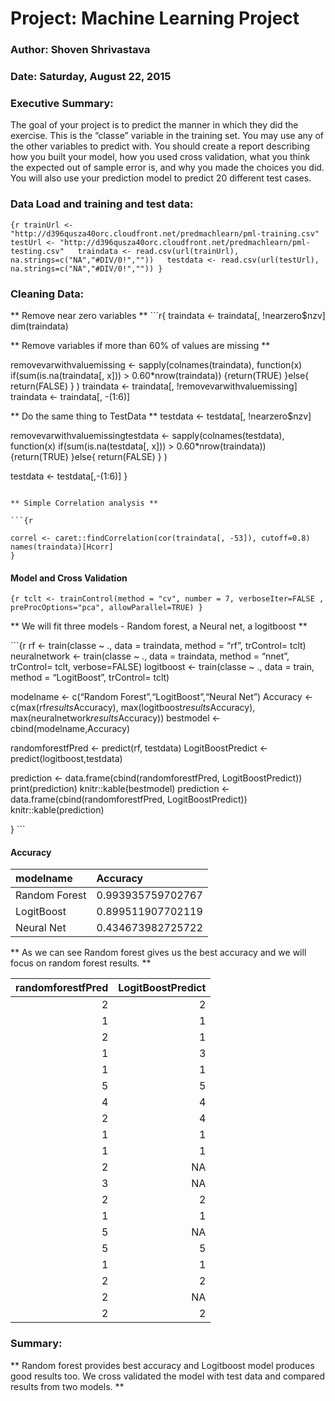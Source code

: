 
#   Project: Machine Learning Project
### Author: Shoven Shrivastava
### Date: Saturday, August 22, 2015

### Executive Summary:
The goal of your project is to predict the manner in which they did the exercise. This is the "classe" variable in the training set. You may use any of the other variables to predict with. You should create a report describing how you built your model, how you used cross validation, what you think the expected out of sample error is, and why you made the choices you did. You will also use your prediction model to predict 20 different test cases.  

### Data Load and training and test data:

```{r
trainUrl <- "http://d396qusza40orc.cloudfront.net/predmachlearn/pml-training.csv"  
testUrl <- "http://d396qusza40orc.cloudfront.net/predmachlearn/pml-testing.csv"  
traindata <- read.csv(url(trainUrl), na.strings=c("NA","#DIV/0!",""))  
testdata <- read.csv(url(testUrl), na.strings=c("NA","#DIV/0!",""))
}
```
  
### Cleaning Data:

 ** Remove near zero variables **
```r{
traindata <- traindata[, !nearzero$nzv]  
dim(traindata)

** Remove variables if more than 60% of values are missing **

removevarwithvaluemissing <- sapply(colnames(traindata), 
  function(x) if(sum(is.na(traindata[, x])) > 0.60*nrow(traindata)) {return(TRUE)
}else{
  return(FALSE)
}
)
traindata <- traindata[, !removevarwithvaluemissing]  
traindata <- traindata[, -(1:6)]

** Do the same thing to TestData **
testdata <- testdata[, !nearzero$nzv]

removevarwithvaluemissingtestdata <- sapply(colnames(testdata), 
                                    function(x) if(sum(is.na(testdata[, x])) > 0.60*nrow(traindata)) {return(TRUE)
                                    }else{
                                      return(FALSE)
                                    }
)

testdata <- testdata[,-(1:6)]
}
```  

** Simple Correlation analysis **  

```{r
  
correl <- caret::findCorrelation(cor(traindata[, -53]), cutoff=0.8)  
names(traindata)[Hcorr]
}
```  

#### Model and Cross Validation

```{r
tclt <- trainControl(method = "cv", number = 7, verboseIter=FALSE , preProcOptions="pca", allowParallel=TRUE)
}
```

**  We will fit three models -   Random forest, a Neural net, a logitboost  **

```{r
rf <- train(classe ~ ., data = traindata, method = "rf", trControl= tclt)
neuralnetwork <- train(classe ~ ., data = traindata, method = "nnet", trControl= tclt, verbose=FALSE)
logitboost <- train(classe ~ ., data = train, method = "LogitBoost", trControl= tclt)

modelname <- c("Random Forest","LogitBoost","Neural Net")
Accuracy <- c(max(rf$results$Accuracy),
              max(logitboost$results$Accuracy),
              max(neuralnetwork$results$Accuracy))
bestmodel <- cbind(modelname,Accuracy)

randomforestfPred <- predict(rf, testdata)
LogitBoostPredict <- predict(logitboost,testdata)

prediction <- data.frame(cbind(randomforestfPred, LogitBoostPredict))
print(prediction)
knitr::kable(bestmodel)
prediction <- data.frame(cbind(randomforestfPred, LogitBoostPredict))
knitr::kable(prediction)

}
``` 

#### Accuracy  

|modelname     |Accuracy          |
|:-------------|:-----------------|
|Random Forest |0.993935759702767 |
|LogitBoost    |0.899511907702119 |
|Neural Net    |0.434673982725722 |  


** As we can see Random forest gives us the best accuracy and we will focus on random forest results.  **

| randomforestfPred| LogitBoostPredict|
|-----------------:|-----------------:|
|                 2|                 2|
|                 1|                 1|
|                 2|                 1|
|                 1|                 3|
|                 1|                 1|
|                 5|                 5|
|                 4|                 4|
|                 2|                 4|
|                 1|                 1|
|                 1|                 1|
|                 2|                NA|
|                 3|                NA|
|                 2|                 2|
|                 1|                 1|
|                 5|                NA|
|                 5|                 5|
|                 1|                 1|
|                 2|                 2|
|                 2|                NA|
|                 2|                 2|

### Summary:

** Random forest provides best accuracy and Logitboost model produces good results too. We cross validated the model with test data and compared results from two models. **


